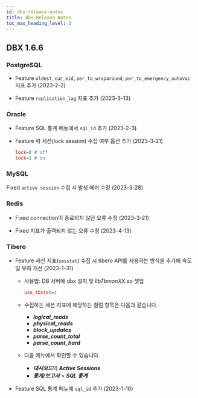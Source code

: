 ```yaml
---
id: dbx-release-notes
title: dbx Release Notes
toc_max_heading_level: 2
---
```



## DBX 1.6.6

### PostgreSQL

* <Status>Feature</Status> <code>oldest_cur_xid</code>, <code>per_to_wraparound</code>, <code>per_to_emergency_autovac</code> 지표 추가 (2023-2-2)

* <Status>Feature</Status> <code>replication_lag</code> 지표 추가 (2023-3-13)


### Oracle

* <Status>Feature</Status> <UI>SQL 통계</UI> 메뉴에서 <code>sql_id</code> 추가 (2023-2-3)

* <Status>Feature</Status> 락 세션(lock session) 수집 여부 옵션 추가 (2023-3-21)

  ```ini title=whatap.conf
  lock=0 # off
  lock=1 # on
  ```

### MySQL

<Status>Fixed</Status> <code>active session</code> 수집 시 발생 에러 수정 (2023-3-28)


### Redis

* <Status>Fixed</Status> connection이 종료되지 않던 오류 수정 (2023-3-21)

* <Status>Fixed</Status> 지표가 출력되지 않는 오류 수정 (2023-4-13)


### Tibero

* <Status>Feature</Status> 세션 지표(<code>sesstat</code>) 수집 시 tibero API를 사용하는 방식을 추가해 속도 및 부하 개선 (2023-1-31)

  * 사용법: DB 서버에 dbx 설치 및 *libTbmonXX.so* 셋업
    
    ```ini title=whatap.conf
    use_tbstat=1
    ```

  * 수집하는 세션 지표에 해당하는 컬럼 항목은 다음과 같습니다.

    - ***logical_reads***
    - ***physical_reads***
    - ***block_updates***
    - ***parse_count_total***
    - ***parse_count_hard***

  * 다음 메뉴에서 확인할 수 있습니다.
    
    * ***대시보드***의 ***Active Sessions***
    * ***통계/보고서*** > ***SQL 통계***

* <Status>Feature</Status> SQL 통계 메뉴에 `sql_id` 추가 (2023-1-16)
